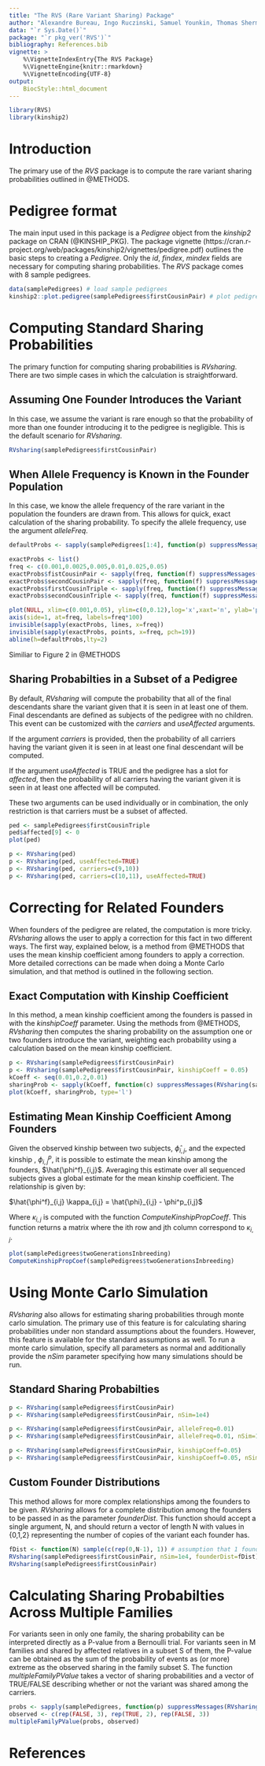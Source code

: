 ```yaml
---
title: "The RVS (Rare Variant Sharing) Package"
author: "Alexandre Bureau, Ingo Ruczinski, Samuel Younkin, Thomas Sherman"
data: "`r Sys.Date()`"
package: "`r pkg_ver('RVS')`"
bibliography: References.bib
vignette: >
    %\VignetteIndexEntry{The RVS Package}
    %\VignetteEngine{knitr::rmarkdown}
    %\VignetteEncoding{UTF-8}
output:
    BiocStyle::html_document
---
```


```r
library(RVS)
library(kinship2)
```

# Introduction

The primary use of the *RVS* package is to compute the rare variant sharing probabilities outlined in @METHODS.

# Pedigree format

The main input used in this package is a *Pedigree* object from the *kinship2* package on CRAN (@KINSHIP_PKG). The package vignette (https://cran.r-project.org/web/packages/kinship2/vignettes/pedigree.pdf) outlines the basic steps to creating a *Pedigree*. Only the *id*, *findex*, *mindex* fields are necessary for computing sharing probabilities. The *RVS* package comes with 8 sample pedigrees.

```r
data(samplePedigrees) # load sample pedigrees
kinship2::plot.pedigree(samplePedigrees$firstCousinPair) # plot pedigree
```

# Computing Standard Sharing Probabilities

The primary function for computing sharing probabilities is *RVsharing*. There are two simple cases in which the calculation is straightforward.

## Assuming One Founder Introduces the Variant

In this case, we assume the variant is rare enough so that the probability of more than one founder introducing it to the pedigree is negligible. This is the default scenario for *RVsharing*.

```r
RVsharing(samplePedigrees$firstCousinPair)
```

## When Allele Frequency is Known in the Founder Population

In this case, we know the allele frequency of the rare variant in the population the founders are drawn from. This allows for quick, exact calculation of the sharing probability. To specify the allele frequency, use the argument *alleleFreq*.

```r
defaultProbs <- sapply(samplePedigrees[1:4], function(p) suppressMessages(RVsharing(p)))

exactProbs <- list()
freq <- c(0.001,0.0025,0.005,0.01,0.025,0.05)
exactProbs$fistCousinPair <- sapply(freq, function(f) suppressMessages(RVsharing(samplePedigrees$firstCousinPair, alleleFreq=f)))
exactProbs$secondCousinPair <- sapply(freq, function(f) suppressMessages(RVsharing(samplePedigrees$secondCousinPair, alleleFreq=f)))
exactProbs$firstCousinTriple <- sapply(freq, function(f) suppressMessages(RVsharing(samplePedigrees$firstCousinTriple, alleleFreq=f)))
exactProbs$secondCousinTriple <- sapply(freq, function(f) suppressMessages(RVsharing(samplePedigrees$secondCousinTriple, alleleFreq=f)))

plot(NULL, xlim=c(0.001,0.05), ylim=c(0,0.12),log='x',xaxt='n', ylab='probability of sharing', xlab='variant frequency [%]')
axis(side=1, at=freq, labels=freq*100)
invisible(sapply(exactProbs, lines, x=freq))
invisible(sapply(exactProbs, points, x=freq, pch=19))
abline(h=defaultProbs,lty=2)
```

Similiar to Figure 2 in @METHODS

## Sharing Probabilties in a Subset of a Pedigree

By default, *RVsharing* will compute the probability that all of the final descendants share the variant given that it is seen in at least one of them. Final descendants are defined as subjects of the pedigree with no children. This event can be customized with the *carriers* and *useAffected* arguments.

If the argument *carriers* is provided, then the probability of all carriers having the variant given it is seen in at least one final descendant will be computed.

If the argument *useAffected* is TRUE and the pedigree has a slot for *affected*, then the probability of all carriers having the variant given it is seen in at least one affected will be computed.

These two arguments can be used individually or in combination, the only restriction is that carriers must be a subset of affected.

```r
ped <- samplePedigrees$firstCousinTriple
ped$affected[9] <- 0
plot(ped)

p <- RVsharing(ped)
p <- RVsharing(ped, useAffected=TRUE)
p <- RVsharing(ped, carriers=c(9,10))
p <- RVsharing(ped, carriers=c(10,11), useAffected=TRUE)
```

# Correcting for Related Founders

When founders of the pedigree are related, the computation is more tricky. *RVsharing* allows the user to apply a correction for this fact in two different ways. The first way, explained below, is a method from @METHODS that uses the mean kinship coefficient among founders to apply a correction. More detailed corrections can be made when doing a Monte Carlo simulation, and that method is outlined in the following section.

## Exact Computation with Kinship Coefficient

In this method, a mean kinship coefficient among the founders is passed in with the *kinshipCoeff* parameter. Using the methods from @METHODS, *RVsharing* then computes the sharing probability on the assumption one or two founders introduce the variant, weighting each probability using a calculation based on the mean kinship coefficient.

```r
p <- RVsharing(samplePedigrees$firstCousinPair)
p <- RVsharing(samplePedigrees$firstCousinPair, kinshipCoeff = 0.05)
kCoeff <- seq(0.01,0.2,0.01)
sharingProb <- sapply(kCoeff, function(c) suppressMessages(RVsharing(samplePedigrees$firstCousinPair, kinshipCoeff=c)))
plot(kCoeff, sharingProb, type='l')
```

## Estimating Mean Kinship Coefficient Among Founders

Given the observed kinship between two subjects, $\hat{\phi}_{i,j}$, and the expected kinship , $\phi^p_{i,j}$, it is possible to estimate the mean kinship among the founders, $\hat{\phi^f}_{i,j}$. Averaging this estimate over all sequenced subjects gives a global estimate for the mean kinship coefficient. The relationship is given by:

$\hat{\phi^f}_{i,j} \kappa_{i,j} = \hat{\phi}_{i,j} - \phi^p_{i,j}$

Where $\kappa_{i,j}$ is computed with the function *ComputeKinshipPropCoeff*. This function returns a matrix where the ith row and jth column correspond to $\kappa_{i,j}$.

```r
plot(samplePedigrees$twoGenerationsInbreeding)
ComputeKinshipPropCoef(samplePedigrees$twoGenerationsInbreeding)
```

# Using Monte Carlo Simulation

*RVsharing* also allows for estimating sharing probabilities through monte carlo simulation. The primary use of this feature is for calculating sharing probabilities under non standard assumptions about the founders. However, this feature is available for the standard assumptions as well. To run a monte carlo simulation, specify all parameters as normal and additionally provide the *nSim* parameter specifying how many simulations should be run.

## Standard Sharing Probabilties

```r
p <- RVsharing(samplePedigrees$firstCousinPair)
p <- RVsharing(samplePedigrees$firstCousinPair, nSim=1e4)

p <- RVsharing(samplePedigrees$firstCousinPair, alleleFreq=0.01)
p <- RVsharing(samplePedigrees$firstCousinPair, alleleFreq=0.01, nSim=1e4)

p <- RVsharing(samplePedigrees$firstCousinPair, kinshipCoeff=0.05)
p <- RVsharing(samplePedigrees$firstCousinPair, kinshipCoeff=0.05, nSim=1e4)
```

## Custom Founder Distributions 

This method allows for more complex relationships among the founders to be given. *RVsharing* allows for a complete distribution among the founders to be passed in as the parameter *founderDist*. This function should accept a single argument, N, and should return a vector of length N with values in {0,1,2} representing the number of copies of the variant each founder has.

```r
fDist <- function(N) sample(c(rep(0,N-1), 1)) # assumption that 1 founder introduces
RVsharing(samplePedigrees$firstCousinPair, nSim=1e4, founderDist=fDist)
RVsharing(samplePedigrees$firstCousinPair)
```

# Calculating Sharing Probabilties Across Multiple Families

For variants seen in only one family, the sharing probability can be interpreted directly as a P-value from a Bernoulli trial. For variants seen in M families and shared by affected relatives in a subset S of them, the P-value can be obtained as the sum of the probability of events as (or more) extreme as the observed sharing in the family subset S. The function *multipleFamilyPValue* takes a vector of sharing probabilities and a vector of TRUE/FALSE describing whether or not the variant was shared among the carriers.

```r
probs <- sapply(samplePedigrees, function(p) suppressMessages(RVsharing(p)))
observed <- c(rep(FALSE, 3), rep(TRUE, 2), rep(FALSE, 3))
multipleFamilyPValue(probs, observed)
```

# References
